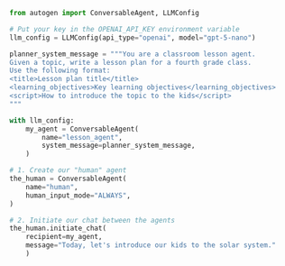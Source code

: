 ```python
from autogen import ConversableAgent, LLMConfig

# Put your key in the OPENAI_API_KEY environment variable
llm_config = LLMConfig(api_type="openai", model="gpt-5-nano")

planner_system_message = """You are a classroom lesson agent.
Given a topic, write a lesson plan for a fourth grade class.
Use the following format:
<title>Lesson plan title</title>
<learning_objectives>Key learning objectives</learning_objectives>
<script>How to introduce the topic to the kids</script>
"""

with llm_config:
    my_agent = ConversableAgent(
        name="lesson_agent",
        system_message=planner_system_message,
    )

# 1. Create our "human" agent
the_human = ConversableAgent(
    name="human",
    human_input_mode="ALWAYS",
)

# 2. Initiate our chat between the agents
the_human.initiate_chat(
    recipient=my_agent,
    message="Today, let's introduce our kids to the solar system."
    )
```
